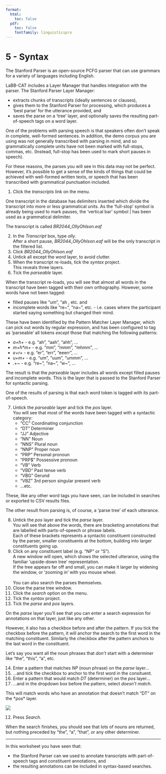 ```yaml
---
format:
  html:
    toc: false
  pdf: 
    toc: false
    fontfamily: linguisticspro
---
```

# 5 - Syntax

The Stanford Parser is an open-source PCFG parser that can use grammars
for a variety of languages including English.

LaBB-CAT includes a Layer Manager that handles integration with the
parser. The Stanford Parser Layer Manager:

-   extracts chunks of transcripts (ideally sentences or clauses),
-   gives them to the Stanford Parser for processing, which produces a
    'best parse' for the utterance provided, and
-   saves the parse on a 'tree' layer, and optionally saves the
    resulting part-of-speech tags on a word layer.

One of the problems with parsing speech is that speakers often don't
speak in complete, well-formed sentences. In addition, the demo corpus
you are using was not generally transcribed with parsing in mind, and so
grammatically complete units have not been marked with full-stops,
commas, etc. (Instead, full-stop has been used to mark short pauses in
speech).

For these reasons, the parses you will see in this data may not be
perfect. However, it's possible to get a sense of the kinds of things
that could be achieved with well-formed written texts, or speech that
has been transcribed with grammatical punctuation included.

1.  Click the *transcripts* link on the menu.

One transcript in the database has delimiters inserted which divide
the transcript into more or less grammatical units. As the
'full-stop' symbol is already being used to mark pauses, the
'vertical bar' symbol \| has been used as a grammatical delimiter.

The transcript is called *BR2044\_OllyOhlson.eaf*

2.  In the *Transcript* box, type *olly*.\
    After a short pause, *BR2044\_OllyOhlson.eaf* will be the only
    transcript in the filtered list.
3.  Click *BR2044\_OllyOhlson.eaf*
4.  Untick all except the *word* layer, to avoid clutter.
5.  When the transcript re-loads, tick the *syntax* project.\
    This reveals three layers.
6.  Tick the *parseable* layer.

When the transcript re-loads, you will see that almost all words in the
transcript have been tagged with their own orthography. However, some
words have not been tagged:

-   filled pauses like "um", "ah , etc. and
-   incomplete words like "re~", "na\~", etc. - i.e. cases where the
    participant started saying something but changed their mind.

These have been identified by the Pattern Matcher Layer Manager, which
can pick out words by regular expression, and has been configured to tag
as 'parseable' all tokens *except* those that matching the following
patterns:

-   *a+h+* - e.g. "ah", "aah", "ahh", ...
-   *m+h\*m+* - e.g. "mm", "mmm", "mhmm", ...
-   *e+r+* - e.g. "er", "err", "eeerr", ...
-   *u+m+* - e.g. "um", "uum", "ummm", ...
-   *.+\~* - e.g. "re\~", "na\~", "w\~", \...

The result is that the *parseable* layer includes all words except
filled pauses and incomplete words. This is the layer that is passed to
the Stanford Parser for syntactic parsing.

One of the results of parsing is that each word token is tagged with its
part-of-speech.

7.  Untick the *parseable* layer and tick the *pos* layer.\
    You will see that most of the words have been tagged with a
    syntactic category:
    -   "CC" Coordinating conjunction
    -   "DT" Determiner
    -   "JJ" Adjective
    -   "NN" Noun
    -   "NNS" Plural noun
    -   "NNP" Proper noun
    -   "PRP" Personal pronoun
    -   "PRP\$" Possessive pronoun
    -   "VB" Verb
    -   "VBD" Past tense verb
    -   "VBG" Gerund
    -   "VBZ" 3rd person singular present verb
    -   ...etc.

These, like any other word tags you have seen, can be included
in searches or exported to CSV results files.

<!--
You may notice that, in addition to the filled pauses and
interrupted words, there are some other lines that have no
part-of-speech tags. These are utterances in te reo Māori; these
utterances have been manually marked as in a different
language - if you tick the *language* layer, you can see the
language annotation. The Stanford Parser Manager has been
configure to parse only English utterances, so the Te reo Māori
ones are skipped.
-->

The other result from parsing is, of course, a 'parse tree' of
each utterance.

8.  Untick the *pos* layer <!-- (and the *language* layer if it's ticked) -->
    and tick the *parse* layer.\
    You will see that above the words, there are bracketing annotations
    that are labelled with parts-of-speech or phrase labels.\
    Each of these brackets represents a syntactic constituent
    constructed by the parser, smaller constituents at the bottom,
    building into larger constituents going up.
3.  Click on any constituent label (e.g. "NP" or "S").\
    A new window will open, which shows the selected utterance, using
    the familiar 'upside-down tree' representation.\
    If the tree appears far off and small, you can make it larger by
    widening the window, or 'zooming in' with you mouse wheel.\
    \
    You can also search the parses themselves.
4.  Close the parse tree window.
5.  Click the *search* option on the menu.
6.  Tick the *syntax* project.
7.  Tick the *parse* and *pos* layers.

On the *parse* layer you'll see that you can enter a search
expression for annotations on that layer, just like any other.

However, it also has a checkbox before and after the pattern. If you
tick the checkbox before the pattern, it will anchor the search to
the first word in the matching constituent. Similarly the checkbox
after the pattern anchors to the last word in the constituent.

Let's say you want all the noun phrases that *don't* start with a
determiner like "the", "this", "a", etc.

14.  Enter a pattern that matches *NP* (noun phrase) on the *parse*
    layer...
9.  \...and tick the checkbox to anchor to the first word in the
    consituent.
10. Enter a pattern that would match *DT* (determiner) on the *pos*
    layer...
11. \...and in the dropdown box before the pattern, select *doesn't
    match*.

This will match words who have an annotation that doesn't match
"DT" on the \*pos\* layer.

![](NP-not-DET.png)

12. Press *Search*.

When the search finishes, you should see that lots of nouns are
returned, but nothing preceded by "the", "a", "that", or any other
determiner.

---

In this worksheet you have seen that:

-   the Stanford Parser can we used to annotate transcripts with
    part-of-speech tags and constituent annotations, and
-   the resulting annotations can be included in syntax-based searches.
